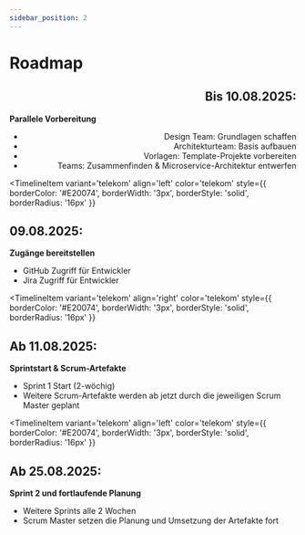 ```yaml
---
sidebar_position: 2
---
```


# Roadmap



<Timeline variant="telekom" horizontal>
<TimelineItem
  variant='telekom'
  align='right'
  color='telekom'
  style={{
    borderColor: '#E20074',
    borderWidth: '3px',
    borderStyle: 'solid',
    borderRadius: '16px'
  }}
>
  <h2>Bis 10.08.2025:</h2>
  <strong> Parallele Vorbereitung</strong><br />
  <ul>
    <li>Design Team: Grundlagen schaffen</li>
    <li>Architekturteam: Basis aufbauen</li>
    <li>Vorlagen: Template-Projekte vorbereiten</li>
    <li>Teams: Zusammenfinden & Microservice-Architektur entwerfen</li>
  </ul>
</TimelineItem>

<TimelineItem
  variant='telekom'
  align='left'
  color='telekom'
  style={{
    borderColor: '#E20074',
    borderWidth: '3px',
    borderStyle: 'solid',
    borderRadius: '16px'
  }}
>
  <h2>09.08.2025:</h2>
  <strong>Zugänge bereitstellen</strong><br />
  <ul>
    <li>GitHub Zugriff für Entwickler</li>
    <li>Jira Zugriff für Entwickler</li>
  </ul>
</TimelineItem>

<TimelineItem
  variant='telekom'
  align='right'
  color='telekom'
  style={{
    borderColor: '#E20074',
    borderWidth: '3px',
    borderStyle: 'solid',
    borderRadius: '16px'
  }}
>
  <h2>Ab 11.08.2025:</h2>
  <strong>Sprintstart & Scrum-Artefakte</strong><br />
  <ul>
    <li>Sprint 1 Start (2-wöchig)</li>
    <li>Weitere Scrum-Artefakte werden ab jetzt durch die jeweiligen Scrum Master geplant</li>
  </ul>
</TimelineItem>

<TimelineItem
  variant='telekom'
  align='left'
  color='telekom'
  style={{
    borderColor: '#E20074',
    borderWidth: '3px',
    borderStyle: 'solid',
    borderRadius: '16px'
  }}
>
  <h2>Ab 25.08.2025:</h2>
  <strong>Sprint 2 und fortlaufende Planung</strong><br />
  <ul>
    <li>Weitere Sprints alle 2 Wochen</li>
    <li>Scrum Master setzen die Planung und Umsetzung der Artefakte fort</li>
  </ul>
</TimelineItem>
</Timeline>